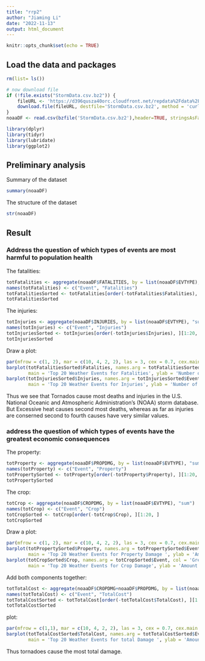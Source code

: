 ```yaml
---
title: "rrp2"
author: "Jiaming Li"
date: "2022-11-13"
output: html_document
---
```


```r
knitr::opts_chunk$set(echo = TRUE)
```

## Load the data and packages
```r
rm(list= ls())

# now download file
if (!file.exists("StormData.csv.bz2")) {
    fileURL <- 'https://d396qusza40orc.cloudfront.net/repdata%2Fdata%2FStormData.csv.bz2'
    download.file(fileURL, destfile='StormData.csv.bz2', method = 'curl')
}
noaaDF <- read.csv(bzfile('StormData.csv.bz2'),header=TRUE, stringsAsFactors = FALSE)
```


```r
library(dplyr)
library(tidyr)
library(lubridate)
library(ggplot2)
```


## Preliminary analysis
Summary of the dataset
```r
summary(noaaDF)
```

The structure of the dataset
```r
str(noaaDF)
```


## Result

### Address the question of which types of events are most harmful to population health
The fatalities:
```r
totFatalities <- aggregate(noaaDF$FATALITIES, by = list(noaaDF$EVTYPE), "sum")
names(totFatalities) <- c("Event", "Fatalities")
totFatalitiesSorted <- totFatalities[order(-totFatalities$Fatalities), ][1:20, ]
totFatalitiesSorted
```

The injuries:
```r
totInjuries <- aggregate(noaaDF$INJURIES, by = list(noaaDF$EVTYPE), "sum")
names(totInjuries) <- c("Event", "Injuries")
totInjuriesSorted <- totInjuries[order(-totInjuries$Injuries), ][1:20, ]
totInjuriesSorted
```

Draw a plot:
```r
par(mfrow = c(1, 2), mar = c(10, 4, 2, 2), las = 3, cex = 0.7, cex.main = 1.4, cex.lab = 1.2)
barplot(totFatalitiesSorted$Fatalities, names.arg = totFatalitiesSorted$Event, col = 'red',
        main = 'Top 20 Weather Events for Fatalities', ylab = 'Number of Fatalities')
barplot(totInjuriesSorted$Injuries, names.arg = totInjuriesSorted$Event, col = 'orange',
        main = 'Top 20 Weather Events for Injuries', ylab = 'Number of Injuries')
```

Thus we see that Tornados cause most deaths and injuries in the U.S. National Oceanic and Atmospheric Administration’s (NOAA) storm database. But Excessive heat causes second most deaths, whereas as far as injuries are conserned second to fourth causes have very similar values.


### address the question of which types of events have the greatest economic consequences

The property:
```r
totProperty <- aggregate(noaaDF$PROPDMG, by = list(noaaDF$EVTYPE), "sum")
names(totProperty) <- c("Event", "Property")
totPropertySorted <- totProperty[order(-totProperty$Property), ][1:20, ]
totPropertySorted
```

The crop:
```r
totCrop <- aggregate(noaaDF$CROPDMG, by = list(noaaDF$EVTYPE), "sum")
names(totCrop) <- c("Event", "Crop")
totCropSorted <- totCrop[order(-totCrop$Crop), ][1:20, ]
totCropSorted
```

Draw a plot:
```r
par(mfrow = c(1, 2), mar = c(10, 4, 2, 2), las = 3, cex = 0.7, cex.main = 1.4, cex.lab = 1.2)
barplot(totPropertySorted$Property, names.arg = totPropertySorted$Event, col = 'Brown',
        main = 'Top 20 Weather Events for Property Damage ', ylab = 'Amount of Property Damage', ylim = c(0, 3500000))
barplot(totCropSorted$Crop, names.arg = totCropSorted$Event, col = 'Green',
        main = 'Top 20 Weather Events for Crop Damage', ylab = 'Amount of  Crop Damage', ylim = c(0, 3500000))
```

Add both components together:
```r
totTotalCost <- aggregate(noaaDF$CROPDMG+noaaDF$PROPDMG, by = list(noaaDF$EVTYPE), "sum")
names(totTotalCost) <- c("Event", "TotalCost")
totTotalCostSorted <- totTotalCost[order(-totTotalCost$TotalCost), ][1:20, ]
totTotalCostSorted
```

plot:
```r
par(mfrow = c(1,1), mar = c(10, 4, 2, 2), las = 3, cex = 0.7, cex.main = 1.4, cex.lab = 1.2)
barplot(totTotalCostSorted$TotalCost, names.arg = totTotalCostSorted$Event, col = 'Black',
        main = 'Top 20 Weather Events for total Damage ', ylab = 'Amount of total Damage', ylim = c(0, 3500000))
```

Thus tornadoes cause the most total damage.
